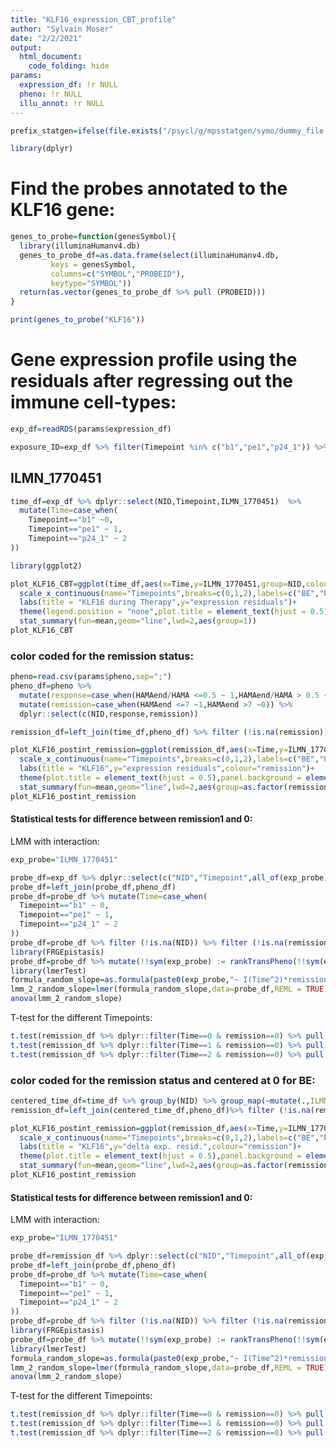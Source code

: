 ```yaml
---
title: "KLF16_expression_CBT_profile"
author: "Sylvain Moser"
date: "2/2/2021"
output: 
  html_document:
    code_folding: hide
params:
  expression_df: !r NULL
  pheno: !r NULL
  illu_annot: !r NULL
---
```


```r
prefix_statgen=ifelse(file.exists("/psycl/g/mpsstatgen/symo/dummy_file.txt"),"/psycl/g/mpsstatgen/symo/anxiety_methylation/","/Users/sylvain_moser/anxiety_methylation/")
```

```r
library(dplyr)
```

# Find the probes annotated to the KLF16 gene:

```r
genes_to_probe=function(genesSymbol){
  library(illuminaHumanv4.db)
  genes_to_probe_df=as.data.frame(select(illuminaHumanv4.db, 
         keys = genesSymbol, 
         columns=c("SYMBOL","PROBEID"), 
         keytype="SYMBOL"))
  return(as.vector(genes_to_probe_df %>% pull (PROBEID)))
}
```

```r
print(genes_to_probe("KLF16"))
```

# Gene expression profile using the residuals after regressing out the immune cell-types:

```r
exp_df=readRDS(params$expression_df)

exposure_ID=exp_df %>% filter(Timepoint %in% c("b1","pe1","p24_1")) %>% pull(NID)
```


## ILMN_1770451

```r
time_df=exp_df %>% dplyr::select(NID,Timepoint,ILMN_1770451)  %>% 
  mutate(Time=case_when(
    Timepoint=="b1" ~0,
    Timepoint=="pe1" ~ 1,
    Timepoint=="p24_1" ~ 2
))

library(ggplot2)

plot_KLF16_CBT=ggplot(time_df,aes(x=Time,y=ILMN_1770451,group=NID,colour=NID))+geom_line()+
  scale_x_continuous(name="Timepoints",breaks=c(0,1,2),labels=c("BE","PE1h","PE24h"))+
  labs(title = "KLF16 during Therapy",y="expression residuals")+
  theme(legend.position = "none",plot.title = element_text(hjust = 0.5),panel.background = element_blank(),text = element_text(size = 30),axis.ticks=element_blank())+
  stat_summary(fun=mean,geom="line",lwd=2,aes(group=1))
plot_KLF16_CBT
```


### color coded for the remission status: 

```r
pheno=read.csv(params$pheno,sep=";")
pheno_df=pheno %>%
  mutate(response=case_when(HAMAend/HAMA <=0.5 ~ 1,HAMAend/HAMA > 0.5 ~ 0)) %>% 
  mutate(remission=case_when(HAMAend <=7 ~1,HAMAend >7 ~0)) %>% 
  dplyr::select(c(NID,response,remission))

remission_df=left_join(time_df,pheno_df) %>% filter (!is.na(remission))

plot_KLF16_postint_remission=ggplot(remission_df,aes(x=Time,y=ILMN_1770451,group=NID,colour=as.factor(remission)))+geom_line()+
  scale_x_continuous(name="Timepoints",breaks=c(0,1,2),labels=c("BE","PE1h","PE24h"))+
  labs(title = "KLF16",y="expression residuals",colour="remission")+
  theme(plot.title = element_text(hjust = 0.5),panel.background = element_blank(),text = element_text(size = 30),axis.ticks=element_blank(),legend.title=element_text(size = 20),legend.text = element_text(size = 20),axis.line = element_line(colour ="darkgrey"))+
  stat_summary(fun=mean,geom="line",lwd=2,aes(group=as.factor(remission)))
plot_KLF16_postint_remission
```

#### Statistical tests for difference between remission1 and 0:

LMM with interaction: 

```r
exp_probe="ILMN_1770451"

probe_df=exp_df %>% dplyr::select(c("NID","Timepoint",all_of(exp_probe)))
probe_df=left_join(probe_df,pheno_df)
probe_df=probe_df %>% mutate(Time=case_when(
  Timepoint=="b1" ~ 0,
  Timepoint=="pe1" ~ 1,
  Timepoint=="p24_1" ~ 2
))
probe_df=probe_df %>% filter (!is.na(NID)) %>% filter (!is.na(remission))
library(FRGEpistasis)
probe_df=probe_df %>% mutate(!!sym(exp_probe) := rankTransPheno(!!sym(exp_probe),para_c = 3/8))
library(lmerTest)
formula_random_slope=as.formula(paste0(exp_probe,"~ I(Time^2)*remission + (I(Time^2)|NID)+(1|NID)"))
lmm_2_random_slope=lmer(formula_random_slope,data=probe_df,REML = TRUE)
anova(lmm_2_random_slope)
```

T-test for the different Timepoints:

```r
t.test(remission_df %>% dplyr::filter(Time==0 & remission==0) %>% pull (ILMN_1770451),remission_df %>% dplyr::filter(Time==0 & remission==1) %>% pull (ILMN_1770451))
t.test(remission_df %>% dplyr::filter(Time==1 & remission==0) %>% pull (ILMN_1770451),remission_df %>% dplyr::filter(Time==1 & remission==1) %>% pull (ILMN_1770451))
t.test(remission_df %>% dplyr::filter(Time==2 & remission==0) %>% pull (ILMN_1770451),remission_df %>% dplyr::filter(Time==2 & remission==1) %>% pull (ILMN_1770451))
```

### color coded for the remission status and centered at 0 for BE:

```r
centered_time_df=time_df %>% group_by(NID) %>% group_map(~mutate(.,ILMN_1770451=ILMN_1770451  - as.numeric(.$ILMN_1770451[.$Timepoint=="b1"])),.keep=T) %>% bind_rows()
remission_df=left_join(centered_time_df,pheno_df)%>% filter (!is.na(remission))
```

```r
plot_KLF16_postint_remission=ggplot(remission_df,aes(x=Time,y=ILMN_1770451,group=NID,colour=as.factor(remission)))+geom_line()+
  scale_x_continuous(name="Timepoints",breaks=c(0,1,2),labels=c("BE","PE1h","PE24h"))+
  labs(title = "KLF16",y="delta exp. resid.",colour="remission")+
  theme(plot.title = element_text(hjust = 0.5),panel.background = element_blank(),text = element_text(size = 30),axis.ticks=element_blank(),legend.title=element_text(size = 20),legend.text = element_text(size = 20),axis.line = element_line(colour ="darkgrey"))+
  stat_summary(fun=mean,geom="line",lwd=2,aes(group=as.factor(remission)))
plot_KLF16_postint_remission
```

#### Statistical tests for difference between remission1 and 0:

LMM with interaction: 

```r
exp_probe="ILMN_1770451"

probe_df=remission_df %>% dplyr::select(c("NID","Timepoint",all_of(exp_probe)))
probe_df=left_join(probe_df,pheno_df)
probe_df=probe_df %>% mutate(Time=case_when(
  Timepoint=="b1" ~ 0,
  Timepoint=="pe1" ~ 1,
  Timepoint=="p24_1" ~ 2
))
probe_df=probe_df %>% filter (!is.na(NID)) %>% filter (!is.na(remission))
library(FRGEpistasis)
probe_df=probe_df %>% mutate(!!sym(exp_probe) := rankTransPheno(!!sym(exp_probe),para_c = 3/8))
library(lmerTest)
formula_random_slope=as.formula(paste0(exp_probe,"~ I(Time^2)*remission + (I(Time^2)|NID)+(1|NID)"))
lmm_2_random_slope=lmer(formula_random_slope,data=probe_df,REML = TRUE)
anova(lmm_2_random_slope)
```

T-test for the different Timepoints:

```r
t.test(remission_df %>% dplyr::filter(Time==0 & remission==0) %>% pull (ILMN_1770451),remission_df %>% dplyr::filter(Time==0 & remission==1) %>% pull (ILMN_1770451))
t.test(remission_df %>% dplyr::filter(Time==1 & remission==0) %>% pull (ILMN_1770451),remission_df %>% dplyr::filter(Time==1 & remission==1) %>% pull (ILMN_1770451))
t.test(remission_df %>% dplyr::filter(Time==2 & remission==0) %>% pull (ILMN_1770451),remission_df %>% dplyr::filter(Time==2 & remission==1) %>% pull (ILMN_1770451))
```